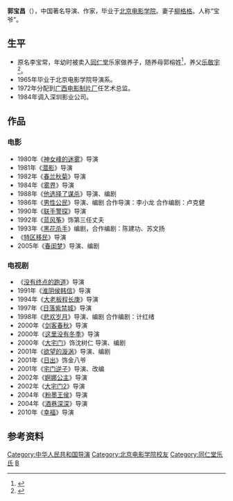 '''郭宝昌'''（{{bd|1940年|8月|}}），中国著名导演、作家，毕业于[[北京电影学院|北京电影学院]]。妻子[[柳格格|柳格格]]。人称“宝爷”。

== 生平 ==
* 原名李宝常，年幼时被卖入[[同仁堂|同仁堂]]乐家做养子，随养母郭榕姓<ref>{{cite web|title=郭宝昌与养母|url=http://ent.sina.com.cn/2004-05-16/0927391196.html|accessdate=2019-06-26|date=2004-05-16|publisher=新浪娱乐|archive-date=2015-10-05|archive-url=https://web.archive.org/web/20151005030612/http://ent.sina.com.cn/2004-05-16/0927391196.html|dead-url=no}}</ref>，养父[[乐达聪|乐敬宇]]<ref>{{cite web|title=郭宝昌：我对不起列祖列宗|url=http://www.people.com.cn/GB/wenyu/64/129/20010516/466263.html|accessdate=2019-06-26|author=刘大力|date=2001-05-16|publisher=人民网|archive-date=2012-09-04|archive-url=https://web.archive.org/web/20120904025138/http://www.people.com.cn/GB/wenyu/64/129/20010516/466263.html|dead-url=no}}</ref>。
* 1965年毕业于北京电影学院导演系。
* 1972年分配到[[广西电影制片厂|广西电影制片厂]]任艺术总监。
* 1984年调入深圳影业公司。

== 作品 ==
=== 电影 ===
* 1980年《[[神女峰的迷雾|神女峰的迷雾]]》导演
* 1981年《[[潜影|潜影]]》导演
* 1982年《[[春兰秋菊|春兰秋菊]]》导演
* 1984年《[[雾界|雾界]]》导演
* 1988年《[[他选择了谋杀|他选择了谋杀]]》导演、编剧
* 1986年《[[男性公民|男性公民]]》导演、编剧 合作导演：李小龙 合作编剧：卢克健
* 1990年《[[联手警探|联手警探]]》导演
* 1992年《[[蓝风筝|蓝风筝]]》饰第三任丈夫
* 1993年《[[黑花杀手|黑花杀手]]》编剧，合作编剧：陈建功、苏文扬
* 《[[特区移民|特区移民]]》导演
* 2005年《[[春闺梦|春闺梦]]》导演、编剧

=== 电视剧 ===
* 《[[没有终点的跑道|没有终点的跑道]]》导演
* 1991年《[[淮阴侯韩信|淮阴侯韩信]]》导演
* 1994年《[[大老板程长庚|大老板程长庚]]》导演
* 1997年《[[日落紫禁城|日落紫禁城]]》导演
* 1998年《[[悲欢岁月|悲欢岁月]]》导演、编剧 合作编剧：计红绪
* 2000年《[[剑客春秋|剑客春秋]]》导演
* 2000年《[[这里没有冬季|这里没有冬季]]》导演
* 2000年《[[大宅门|大宅门]]》饰沈树仁 导演、编剧
* 2001年《[[欲望的漩涡|欲望的漩涡]]》导演、编剧
* 2001年《[[日出|日出]]》饰金八爷
* 2001年《[[宅门逆子|宅门逆子]]》导演、改编
* 2002年《[[婀娜公主|婀娜公主]]》导演
* 2002年《[[大宅门|大宅门2]]》导演
* 2004年《[[粉墨王侯|粉墨王侯]]》导演
* 2004年《[[酒巷深深|酒巷深深]]》导演
* 2010年《[[幸福|幸福]]》导演

==参考资料==
{{reflist}}

{{Authority control}}
{{DEFAULTSORT:G}}
[[Category:中华人民共和国导演|Category:中华人民共和国导演]]
[[Category:北京电影学院校友|Category:北京电影学院校友]]
[[Category:同仁堂乐氏|Category:同仁堂乐氏]]
[[Category:郭姓|B]]